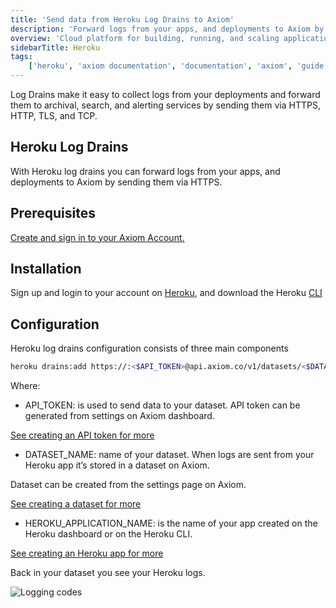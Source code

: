 ```yaml
---
title: 'Send data from Heroku Log Drains to Axiom'
description: 'Forward logs from your apps, and deployments to Axiom by sending them via HTTPS.'
overview: 'Cloud platform for building, running, and scaling applications'
sidebarTitle: Heroku
tags:
    ['heroku', 'axiom documentation', 'documentation', 'axiom', 'guide', 'logs', 'heroku log drains', 'heroku cli']
---
```


Log Drains make it easy to collect logs from your deployments and forward them to archival, search, and alerting services by sending them via HTTPS, HTTP, TLS, and TCP.

## Heroku Log Drains

With Heroku log drains you can forward logs from your apps, and deployments to Axiom by sending them via HTTPS.

## Prerequisites

[Create and sign in to your Axiom Account.](https://app.axiom.co/login?return_to=%2F)

## Installation

Sign up and login to your account on [Heroku](https://heroku.com/), and download the Heroku [CLI](https://devcenter.heroku.com/articles/heroku-cli#download-and-install)

## Configuration

Heroku log drains configuration consists of three main components

```bash
heroku drains:add https://:<$API_TOKEN>@api.axiom.co/v1/datasets/<$DATASET_NAME>/ingest -a <$HEROKU_APPLICATION_NAME>
```

Where:

- API_TOKEN: is used to send data to your dataset. API token can be generated from settings on Axiom dashboard.

[See creating an API token for more](/reference/tokens)

- DATASET_NAME: name of your dataset. When logs are sent from your Heroku app it’s stored in a dataset on Axiom.

Dataset can be created from the settings page on Axiom.

[See creating a dataset for more](/reference/datasets)

- HEROKU_APPLICATION_NAME: is the name of your app created on the Heroku dashboard or on the Heroku CLI.

[See creating an Heroku app for more](https://devcenter.heroku.com/articles/creating-apps)

Back in your dataset you see your Heroku logs.

<Frame caption="Logging codes">
  <img src="/doc-assets/shots/heroku-1.png" alt="Logging codes" />
</Frame>
